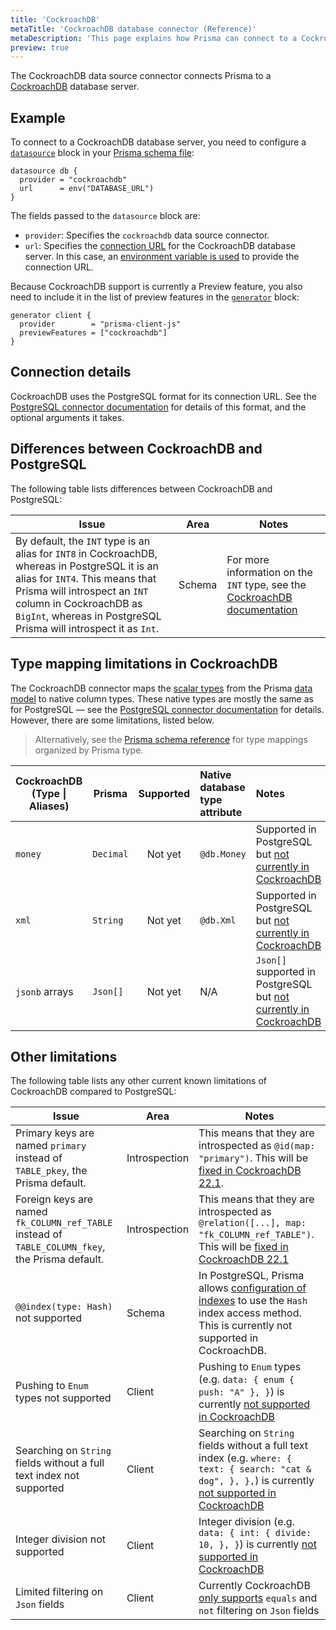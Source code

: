 ```yaml
---
title: 'CockroachDB'
metaTitle: 'CockroachDB database connector (Reference)'
metaDescription: 'This page explains how Prisma can connect to a CockroachDB database using the CockroachDB database connector.'
preview: true
---
```


<TopBlock>

The CockroachDB data source connector connects Prisma to a [CockroachDB](https://www.cockroachlabs.com/) database server.

</TopBlock>

## Example

To connect to a CockroachDB database server, you need to configure a [`datasource`](/concepts/components/prisma-schema/data-sources) block in your [Prisma schema file](/concepts/components/prisma-schema):

```prisma file=schema.prisma
datasource db {
  provider = "cockroachdb"
  url      = env("DATABASE_URL")
}
```

The fields passed to the `datasource` block are:

- `provider`: Specifies the `cockroachdb` data source connector.
- `url`: Specifies the [connection URL](#connection-details) for the CockroachDB database server. In this case, an [environment variable is used](/concepts/components/prisma-schema#accessing-environment-variables-from-the-schema) to provide the connection URL.

Because CockroachDB support is currently a Preview feature, you also need to include it in the list of preview features in the [`generator`]() block:

```prisma file=schema.prisma
generator client {
  provider        = "prisma-client-js"
  previewFeatures = ["cockroachdb"]
}
```

## Connection details

CockroachDB uses the PostgreSQL format for its connection URL. See the [PostgreSQL connector documentation](/concepts/database-connectors/postgresql#connection-details) for details of this format, and the optional arguments it takes.

## Differences between CockroachDB and PostgreSQL

The following table lists differences between CockroachDB and PostgreSQL:

| Issue                                                                                                                                                                                                                                                           | Area   | Notes                                                                                                                                                                     |
| --------------------------------------------------------------------------------------------------------------------------------------------------------------------------------------------------------------------------------------------------------------- | ------ | ------------------------------------------------------------------------------------------------------------------------------------------------------------------------- |
| By default, the `INT` type is an alias for `INT8` in CockroachDB, whereas in PostgreSQL it is an alias for `INT4`. This means that Prisma will introspect an `INT` column in CockroachDB as `BigInt`, whereas in PostgreSQL Prisma will introspect it as `Int`. | Schema | For more information on the `INT` type, see the [CockroachDB documentation](https://www.cockroachlabs.com/docs/stable/int.html#considerations-for-64-bit-signed-integers) |

## Type mapping limitations in CockroachDB

The CockroachDB connector maps the [scalar types](/concepts/components/prisma-schema/data-model#scalar-fields) from the Prisma [data model](/concepts/components/prisma-schema/data-model) to native column types. These native types are mostly the same as for PostgreSQL — see the [PostgreSQL connector documentation](/concepts/database-connectors/postgresql#type-mapping-between-postgresql-to-prisma-schema) for details. However, there are some limitations, listed below.

> Alternatively, see the [Prisma schema
> reference](/reference/api-reference/prisma-schema-reference#model-field-scalar-types)
> for type mappings organized by Prisma type.

| CockroachDB (Type \| Aliases) | Prisma    | Supported | Native database type attribute | Notes                                                                                                                      |
| ----------------------------- | --------- | :-------: | :----------------------------- | :------------------------------------------------------------------------------------------------------------------------- |
| `money`                       | `Decimal` |  Not yet  | `@db.Money`                    | Supported in PostgreSQL but [not currently in CockroachDB](https://github.com/cockroachdb/cockroach/issues/41578)          |
| `xml`                         | `String`  |  Not yet  | `@db.Xml`                      | Supported in PostgreSQL but [not currently in CockroachDB](https://github.com/cockroachdb/cockroach/issues/43355)          |
| `jsonb` arrays                | `Json[]`  |  Not yet  | N/A                            | `Json[]` supported in PostgreSQL but [not currently in CockroachDB](https://github.com/cockroachdb/cockroach/issues/23468) |

## Other limitations

The following table lists any other current known limitations of CockroachDB compared to PostgreSQL:

| Issue                                                                                            | Area          | Notes                                                                                                                                                                                                                                                  |
| ------------------------------------------------------------------------------------------------ | ------------- | ------------------------------------------------------------------------------------------------------------------------------------------------------------------------------------------------------------------------------------------------------ |
| Primary keys are named `primary` instead of `TABLE_pkey`, the Prisma default.                    | Introspection | This means that they are introspected as `@id(map: "primary")`. This will be [fixed in CockroachDB 22.1](https://github.com/cockroachdb/cockroach/pull/70604).                                                                                         |
| Foreign keys are named `fk_COLUMN_ref_TABLE` instead of `TABLE_COLUMN_fkey`, the Prisma default. | Introspection | This means that they are introspected as `@relation([...], map: "fk_COLUMN_ref_TABLE")`. This will be [fixed in CockroachDB 22.1](https://github.com/cockroachdb/cockroach/pull/70658)                                                                 |
| `@@index(type: Hash)` not supported                                                              | Schema        | In PostgreSQL, Prisma allows [configuration of indexes](/concepts/components/prisma-schema/indexes#configuring-the-access-type-of-indexes-with-type-postgresql) to use the `Hash` index access method. This is currently not supported in CockroachDB. |
| Pushing to `Enum` types not supported                                                            | Client        | Pushing to `Enum` types (e.g. `data: { enum { push: "A" }, }`) is currently [not supported in CockroachDB](https://github.com/cockroachdb/cockroach/issues/71388)                                                                                      |
| Searching on `String` fields without a full text index not supported                             | Client        | Searching on `String` fields without a full text index (e.g. `where: { text: { search: "cat & dog", }, },`) is currently [not supported in CockroachDB](https://github.com/cockroachdb/cockroach/issues/7821)                                          |
| Integer division not supported                                                                   | Client        | Integer division (e.g. `data: { int: { divide: 10, }, }`) is currently [not supported in CockroachDB](https://github.com/cockroachdb/cockroach/issues/41448)                                                                                           |
| Limited filtering on `Json` fields                                                               | Client        | Currently CockroachDB [only supports](https://github.com/cockroachdb/cockroach/issues/49144) `equals` and `not` filtering on `Json` fields                                                                                                             |
